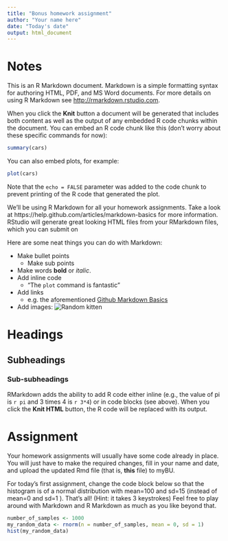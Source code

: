 ```yaml
---
title: "Bonus homework assignment"
author: "Your name here"
date: "Today's date"
output: html_document
---
```


Notes
=====

This is an R Markdown document. Markdown is a simple formatting syntax for authoring HTML, PDF, and MS Word documents. For more details on using R Markdown see <http://rmarkdown.rstudio.com>.

When you click the **Knit** button a document will be generated that includes both content as well as the output of any embedded R code chunks within the document. You can embed an R code chunk like this (don't worry about these specific commands for now):

```r
summary(cars)
```

You can also embed plots, for example:

```r
plot(cars)
```

Note that the `echo = FALSE` parameter was added to the code chunk to prevent printing of the R code that generated the plot.

We'll be using R Markdown for all your homework assignments. Take a look at https://help.github.com/articles/markdown-basics for more information. RStudio will generate great looking HTML files from your RMarkdown files, which you can submit on 

Here are some neat things you can do with Markdown:

- Make bullet points
  - Make sub points
- Make words **bold** or *italic*.
- Add inline code
  - "The `plot` command is fantastic"
- Add links
  - e.g. the aforementioned [Github Markdown Basics](https://help.github.com/articles/markdown-basics)
- Add images: 
![Random kitten](http://placekitten.com/150/150)

# Headings
## Subheadings
### Sub-subheadings

RMarkdown adds the ability to add R code either inline (e.g., the value of pi is `r pi` and 3 times 4 is `r 3*4`) or in code blocks (see above). When you click the **Knit HTML** button, the R code will be replaced with its output.

Assignment
==========

Your homework assignments will usually have some code already in place. You will just have to make the required changes, fill in your name and date, and upload the updated Rmd file (that is, **this** file) to myBU.

For today's first assignment, change the code block below so that the histogram is of a normal distribution with mean=100 and sd=15 (instead of mean=0 and sd=1 ). That's all! (Hint: it takes 3 keystrokes) Feel free to play around with Markdown and R Markdown as much as you like beyond that.

```r
number_of_samples <- 1000
my_random_data <- rnorm(n = number_of_samples, mean = 0, sd = 1)
hist(my_random_data)
```